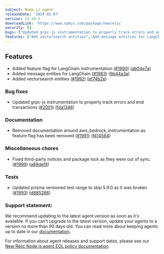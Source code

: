 ```yaml
---
subject: Node.js agent
releaseDate: '2024-02-07'
version: 11.10.3
downloadLink: 'https://www.npmjs.com/package/newrelic'
security: []
bugs: ["Updated grpc-js instrumentation to properly track errors and end transactions"]
features: ["Add vectorsearch entities","Add message entities for LangChain","Add feature flag for LangChain instrumentation"]
---
```


## Features

* Added feature flag for LangChain instrumentation ([#1990](https://github.com/newrelic/node-newrelic/pull/1990)) ([ab04e7a](https://github.com/newrelic/node-newrelic/commit/ab04e7a80b3aa7d669786d469ba256d009a195e6))
* Added message entities for LangChain ([#1983](https://github.com/newrelic/node-newrelic/pull/1983)) ([6b44a3a](https://github.com/newrelic/node-newrelic/commit/6b44a3ab84690acce71ade9364cb3634b7d42614))
* Added vectorsearch entities ([#1992](https://github.com/newrelic/node-newrelic/pull/1992)) ([ef74b2e](https://github.com/newrelic/node-newrelic/commit/ef74b2e4426c625e43cadcb4a84e4c389ae06577))

### Bug fixes

* Updated grpc-js instrumentation to properly track errors and end transactions ([#2001](https://github.com/newrelic/node-newrelic/pull/2001)) ([fda1346](https://github.com/newrelic/node-newrelic/commit/fda134623522e9fde9dccb7606d4a2da89adf511))

### Documentation

* Removed documentation around aws_bedrock_instrumentation as feature flag has been removed ([#1991](https://github.com/newrelic/node-newrelic/pull/1991)) ([f414564](https://github.com/newrelic/node-newrelic/commit/f414564738ab3ad8df207f96a857f27309d01f0b))

### Miscellaneous chores

* Fixed third-party notices and package lock as they were out of sync. ([#1999](https://github.com/newrelic/node-newrelic/pull/1999)) ([a89def8](https://github.com/newrelic/node-newrelic/commit/a89def89f5cd7fec29c6466e15740f0f157da9b5))

### Tests

* Updated prisma versioned test range to skip 5.9.0 as it was broken ([#1993](https://github.com/newrelic/node-newrelic/pull/1993)) ([d885286](https://github.com/newrelic/node-newrelic/commit/d8852867282dc79ea495cac8c414485ee91e7cd1))

### Support statement:

We recommend updating to the latest agent version as soon as it's available. If you can't upgrade to the latest version, update your agents to a version no more than 90 days old. You can read more about keeping agents up to date in our [documentation](https://docs.newrelic.com/docs/new-relic-solutions/new-relic-one/install-configure/update-new-relic-agent/).

For information about agent releases and support dates, please see our [New Relic Node.js agent EOL policy documentation](https://docs.newrelic.com/docs/apm/agents/nodejs-agent/getting-started/nodejs-agent-eol-policy/).
